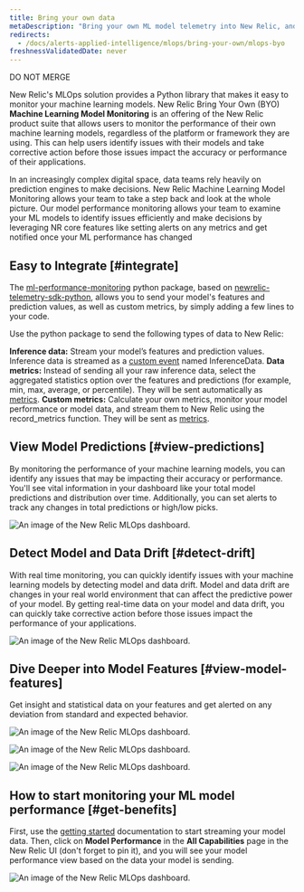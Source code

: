 ```yaml
---
title: Bring your own data
metaDescription: "Bring your own ML model telemetry into New Relic, and start getting value from your ML model data in just a few minutes"
redirects: 
  - /docs/alerts-applied-intelligence/mlops/bring-your-own/mlops-byo
freshnessValidatedDate: never
---
```







DO NOT MERGE

New Relic's MLOps solution provides a Python library that makes it easy to monitor your machine learning models. New Relic Bring Your Own (BYO) **Machine Learning Model Monitoring** is an offering of the New Relic product suite that allows users to monitor the performance of their own machine learning models, regardless of the platform or framework they are using. This can help users identify issues with their models and take corrective action before those issues impact the accuracy or performance of their applications.

In an increasingly complex digital space, data teams rely heavily on prediction engines to make decisions. New Relic Machine Learning Model Monitoring allows your team to take a step back and look at the whole picture. Our model performance monitoring allows your team to examine your ML models to identify issues efficiently and make decisions by leveraging NR core features like setting alerts on any metrics and get notified once your ML performance has changed


## Easy to Integrate [#integrate]
The [ml-performance-monitoring](https://github.com/newrelic-experimental/ml-performance-monitoring) python package, based on [newrelic-telemetry-sdk-python](https://github.com/newrelic/newrelic-telemetry-sdk-python)​​, allows you to send your model's features and prediction values, as well as custom metrics, by simply adding a few lines to your code.

Use the python package to send the following types of data to New Relic:

**Inference data:** Stream your model’s features and prediction values. Inference data is streamed as a [custom event](https://docs.newrelic.com/docs/data-apis/ingest-apis/introduction-event-api/) named InferenceData.
**Data metrics:** Instead of sending all your raw inference data, select the aggregated statistics option over the features and predictions (for example, min, max, average, or percentile). They will be sent automatically as [metrics](https://docs.newrelic.com/docs/data-apis/ingest-apis/metric-api/introduction-metric-api/).
**Custom metrics:** Calculate your own metrics, monitor your model performance or model data, and stream them to New Relic using the record_metrics function. They will be sent as [metrics](https://docs.newrelic.com/docs/data-apis/ingest-apis/metric-api/introduction-metric-api/).

## View Model Predictions [#view-predictions]
By monitoring the performance of your machine learning models, you can identify any issues that may be impacting their accuracy or performance. You'll see vital information in your dashboard like your total model predictions and distribution over time. Additionally, you can set alerts to track any changes in total predictions or high/low picks.

<img
  title="An image of the model performance and predictions in New Relic"
  alt="An image of the New Relic MLOps dashboard."
  src={modelperformancemonitoringPredictions}
/>
 
## Detect Model and Data Drift [#detect-drift]
With real time monitoring, you can quickly identify issues with your machine learning models by detecting model and data drift. Model and data drift are changes in your real world environment that can affect the predictive power of your model. By getting real-time data on your model and data drift, you can quickly take corrective action before those issues impact the performance of your applications.

<img
  title="An image of the model and data drift in New Relic"
  alt="An image of the New Relic MLOps dashboard."
  src={modelperformancemonitoringPerformanceDrift}
/>

## Dive Deeper into Model Features [#view-model-features]
Get insight and statistical data on your features and get alerted on any deviation from standard and expected behavior.

<img
  title="An image of the model features in New Relic"
  alt="An image of the New Relic MLOps dashboard."
  src={modelperformancemonitoringModelFeatures}
/>

<img
  title="An image of the feature distribution in New Relic"
  alt="An image of the New Relic MLOps dashboard."
  src={modelperformancemonitoringFeatureDistribution}
/>

<img
  title="An image of the model count, missing values, and standard deviation in New Relic"
  alt="An image of the New Relic MLOps dashboard."
  src={modelperformancemonitoringStandardDeviation}
/>

## How to start monitoring your ML model performance [#get-benefits]

First, use the [getting started](https://docs.newrelic.com/docs/mlops/bring-your-own/getting-started-byo/) documentation to start streaming your model data. Then, click on **Model Performance** in the **All Capabilities** page in the New Relic UI (don't forget to pin it), and you will see your model performance view based on the data your model is sending.

<img
  title="An image of the model performance tab in the New Relic navigation menu"
  alt="An image of the New Relic MLOps dashboard."
  src={modelperformancemonitoringModelPerformanceTab}
/>